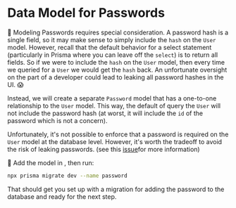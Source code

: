 # Data Model for Passwords

🦉 Modeling Passwords requires special consideration. A password hash is a
single field, so it may make sense to simply include the `hash` on the `User`
model. However, recall that the default behavior for a select statement
(particularly in Prisma where you can leave off the `select`) is to return all
fields. So if we were to include the `hash` on the `User` model, then every time
we queried for a `User` we would get the `hash` back. An unfortunate oversight
on the part of a developer could lead to leaking all password hashes in the UI.
😱

Instead, we will create a separate `Password` model that has a one-to-one
relationship to the `User` model. This way, the default of query the `User`
will not include the password hash (at worst, it will include the `id` of the
password which is not a concern).

Unfortunately, it's not possible to enforce that a password is required on the
`User` model at the database level. However, it's worth the tradeoff to avoid
the risk of leaking passwords. 
(see this [issue](https://github.com/epicweb-dev/web-auth/issues/7#issue-1912551875)for more information)

🐨 Add the model in <InlineFile file="prisma/schema.prisma" />, then run:

```sh nonumber
npx prisma migrate dev --name password
```

That should get you set up with a migration for adding the password to the
database and ready for the next step.
